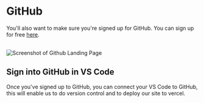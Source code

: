 # GitHub

You'll also want to make sure you're signed up for GitHub. You can sign up for free [here](https://github.com/).

<br />


<Image src="/github_signup.png" alt="Screenshot of Github Landing Page" width={1000} height={1000} />

## Sign into GitHub in VS Code

Once you've signed up to GitHub, you can connect your VS Code to GitHub, this will enable us to do version control and to deploy our site to vercel.
